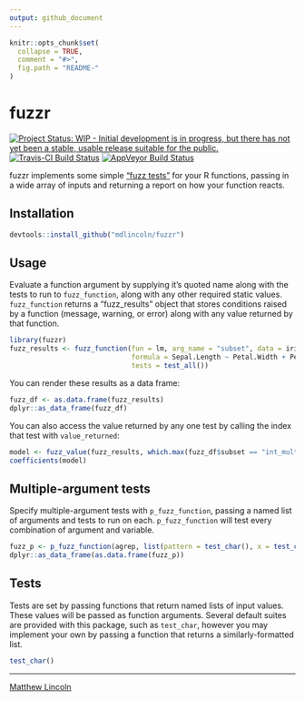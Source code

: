 ```yaml
---
output: github_document
---
```


<!-- README.md is generated from README.Rmd. Please edit that file -->

```r
knitr::opts_chunk$set(
  collapse = TRUE,
  comment = "#>",
  fig.path = "README-"
)
```

# fuzzr

[![Project Status: WIP - Initial development is in progress, but there has not yet been a stable, usable release suitable for the public.](http://www.repostatus.org/badges/latest/wip.svg)](http://www.repostatus.org/#wip)
[![Travis-CI Build Status](https://travis-ci.org/mdlincoln/fuzzr.svg?branch=master)](https://travis-ci.org/mdlincoln/fuzzr)
[![AppVeyor Build Status](https://ci.appveyor.com/api/projects/status/github/mdlincoln/fuzzr?branch=master&svg=true)](https://ci.appveyor.com/project/mdlincoln/fuzzr)


fuzzr implements some simple ["fuzz tests"](https://en.wikipedia.org/wiki/Fuzz_testing) for your R functions, passing in a wide array of inputs and returning a report on how your function reacts.

## Installation

```r
devtools::install_github("mdlincoln/fuzzr")
```

## Usage

Evaluate a function argument by supplying it's quoted name along with the tests to run to `fuzz_function`, along with any other required static values. 
`fuzz_function` returns a "fuzz_results" object that stores conditions raised by a function (message, warning, or error) along with any value returned by that function.

```r
library(fuzzr)
fuzz_results <- fuzz_function(fun = lm, arg_name = "subset", data = iris, 
                              formula = Sepal.Length ~ Petal.Width + Petal.Length, 
                              tests = test_all())
```

You can render these results as a data frame:

```r
fuzz_df <- as.data.frame(fuzz_results)
dplyr::as_data_frame(fuzz_df)
```

You can also access the value returned by any one test by calling the index that test with `value_returned`:

```r
model <- fuzz_value(fuzz_results, which.max(fuzz_df$subset == "int_multiple"))
coefficients(model)
```

## Multiple-argument tests

Specify multiple-argument tests with `p_fuzz_function`, passing a named list of arguments and tests to run on each.
`p_fuzz_function` will test every combination of argument and variable.

```r
fuzz_p <- p_fuzz_function(agrep, list(pattern = test_char(), x = test_char()))
dplyr::as_data_frame(as.data.frame(fuzz_p))
```

## Tests

Tests are set by passing functions that return named lists of input values.
These values will be passed as function arguments.
Several default suites are provided with this package, such as `test_char`, however you may implement your own by passing a function that returns a similarly-formatted list.

```r
test_char()
```

---
[Matthew Lincoln](http://matthewlincoln.net)

